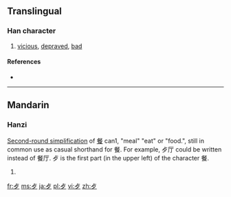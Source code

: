 {{also|歹}}
==Translingual==
{{stroke order|type=animate}}

===Han character===
{{Han char|rn=78|rad=歹|as=01|sn=5|four=|canj=卜弓戈 (YNI)}}

# [[vicious]], [[depraved]], [[bad]]

====References====
* {{Han ref|kx=0578.180|dkj=16362|dj=0970.020|hdz=21379.150|uh=6B7A|ud=27514}}

----

==Mandarin==

===Hanzi===
{{cmn-hanzi|pin=[[dǎi]] ([[dai3]]), [[wěn]] ([[wen3]])|wg=tai<sup>3</sup>, wen<sup>3</sup>}}

[[w:Second round of simplified Chinese characters|Second-round simplification]] of [[餐]] can1, "meal" "eat" or "food.", still in common use as casual shorthand for 餐. For example, 歺厅 could be written instead of 餐厅. 歺 is the first part (in the upper left) of the character 餐. 

# {{defn|lang=cmn|sort=歹01}}

[[fr:歺]]
[[ms:歺]]
[[ja:歺]]
[[pl:歺]]
[[vi:歺]]
[[zh:歺]]